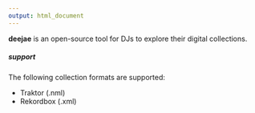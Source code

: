 ```yaml
---
output: html_document
---
```


**deejae** is an open-source tool for DJs to explore their digital collections.

##### support

The following collection formats are supported:

- Traktor (.nml)
- Rekordbox (.xml)
